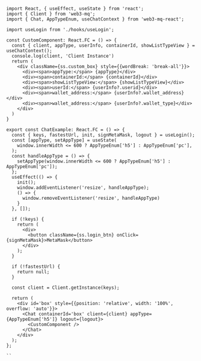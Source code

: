 ```tsx
import React, { useEffect, useState } from 'react';
import { Client } from 'web3-mq';
import { Chat, AppTypeEnum, useChatContext } from 'web3-mq-react';

import useLogin from './hooks/useLogin';

const CustomComponent: React.FC = () => {
  const { client, appType, userInfo, containerId, showListTypeView } = useChatContext();
  console.log(client, 'Client Instance')
  return (
    <div className={ss.custom_box} style={{wordBreak: 'break-all'}}>
      <div><span>appType:</span> {appType}</div>
      <div><span>containerId:</span> {containerId}</div>
      <div><span>showListTypeView:</span> {showListTypeView}</div>
      <div><span>userId:</span> {userInfo?.userid}</div>
      <div><span>wallet_address:</span> {userInfo?.wallet_address}</div>
      <div><span>wallet_address:</span> {userInfo?.wallet_type}</div>
    </div>
  )
}

export const ChatExample: React.FC = () => {
  const { keys, fastestUrl, init, signMetaMask, logout } = useLogin();
  const [appType, setAppType] = useState(
    window.innerWidth <= 600 ? AppTypeEnum['h5'] : AppTypeEnum['pc'],
  );
  const handleAppType = () => {
    setAppType(window.innerWidth <= 600 ? AppTypeEnum['h5'] : AppTypeEnum['pc']);
  };
  useEffect(() => {
    init();
    window.addEventListener('resize', handleAppType);
    () => {
      window.removeEventListener('resize', handleAppType)
    }
  }, []);

  if (!keys) {
    return (
      <div>
        <button className={ss.login_btn} onClick={signMetaMask}>MetaMask</button>
      </div>
    );
  }

  if (!fastestUrl) {
    return null;
  }

  const client = Client.getInstance(keys);

  return (
    <div id='box' style={{position: 'relative', width: '100%', overflow: 'auto'}}>
      <Chat containerId='box' client={client} appType={AppTypeEnum['h5']} logout={logout}>
        <CustomComponent />
      </Chat>
    </div>
  );
};

``